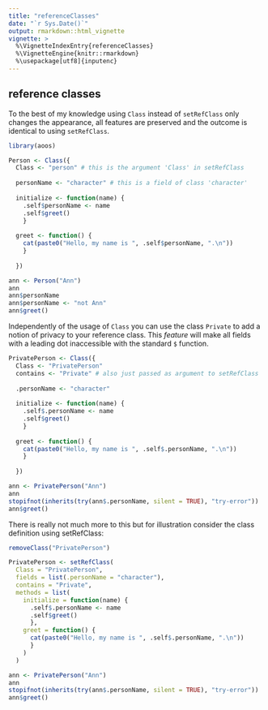 ---
title: "referenceClasses"
date: "`r Sys.Date()`"
output: rmarkdown::html_vignette
vignette: >
  %\VignetteIndexEntry{referenceClasses}
  %\VignetteEngine{knitr::rmarkdown}
  %\usepackage[utf8]{inputenc}
---

## reference classes

To the best of my knowledge using `Class` instead of `setRefClass` only changes the appearance, all features are preserved and the outcome is identical to using `setRefClass`. 

```{r}
library(aoos)

Person <- Class({
  Class <- "person" # this is the argument 'Class' in setRefClass
  
  personName <- "character" # this is a field of class 'character'
  
  initialize <- function(name) {
    .self$personName <- name
    .self$greet()
    }
  
  greet <- function() {
    cat(paste0("Hello, my name is ", .self$personName, ".\n"))
    }
  
  })

ann <- Person("Ann")
ann
ann$personName
ann$personName <- "not Ann"
ann$greet()
```

Independently of the usage of `Class` you can use the class `Private` to add a notion of privacy to your reference class. This *feature* will make all fields with a leading dot inaccessible with the standard `$` function.

```{r}
PrivatePerson <- Class({
  Class <- "PrivatePerson"
  contains <- "Private" # also just passed as argument to setRefClass
  
  .personName <- "character"
  
  initialize <- function(name) {
    .self$.personName <- name
    .self$greet()
    }
  
  greet <- function() {
    cat(paste0("Hello, my name is ", .self$.personName, ".\n"))
    }
  
  })

ann <- PrivatePerson("Ann")
ann
stopifnot(inherits(try(ann$.personName, silent = TRUE), "try-error"))
ann$greet()
```

There is really not much more to this but for illustration consider the class definition using setRefClass:

```{r}
removeClass("PrivatePerson")

PrivatePerson <- setRefClass(
  Class = "PrivatePerson", 
  fields = list(.personName = "character"),
  contains = "Private",
  methods = list(
    initialize = function(name) {
      .self$.personName <- name
      .self$greet()
      },
    greet = function() {
      cat(paste0("Hello, my name is ", .self$.personName, ".\n"))
      }
    )
  )

ann <- PrivatePerson("Ann")
ann
stopifnot(inherits(try(ann$.personName, silent = TRUE), "try-error"))
ann$greet()
```

